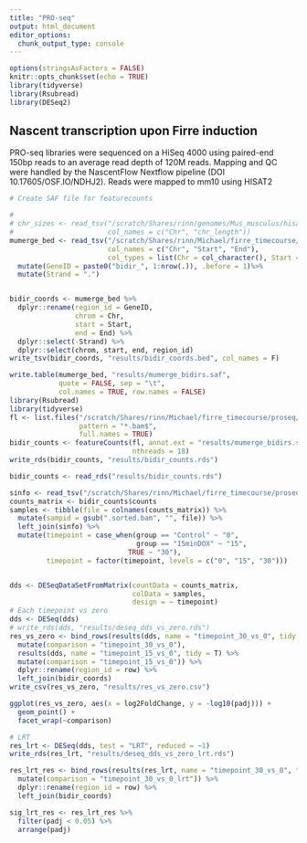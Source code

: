 ```yaml
---
title: "PRO-seq"
output: html_document
editor_options: 
  chunk_output_type: console
---
```


```r
options(stringsAsFactors = FALSE)
knitr::opts_chunk$set(echo = TRUE)
library(tidyverse)
library(Rsubread)
library(DESeq2)
```

## Nascent transcription upon Firre induction

PRO-seq libraries were sequenced on a HiSeq 4000 using paired-end 150bp reads to an average read depth of 120M reads. Mapping and QC were handled by the NascentFlow Nextflow pipeline (DOI 10.17605/OSF.IO/NDHJ2). Reads were mapped to mm10 using HISAT2

```r
# Create SAF file for featurecounts

# 
# chr_sizes <- read_tsv("/scratch/Shares/rinn/genomes/Mus_musculus/hisat2/mm10_chrom_sizes.txt",
#                       col_names = c("Chr", "chr_length"))
mumerge_bed <- read_tsv("/scratch/Shares/rinn/Michael/firre_timecourse/proseq/mumerge/split_bidir_predictions_mumerge_MUMERGE.bed",
                        col_names = c("Chr", "Start", "End"),
                        col_types = list(Chr = col_character(), Start = col_integer(), End = col_integer())) %>%
  mutate(GeneID = paste0("bidir_", 1:nrow(.)), .before = 1)%>%
  mutate(Strand = ".")


bidir_coords <- mumerge_bed %>%
  dplyr::rename(region_id = GeneID,
                chrom = Chr,
                start = Start,
                end = End) %>%
  dplyr::select(-Strand) %>%
  dplyr::select(chrom, start, end, region_id)
write_tsv(bidir_coords, "results/bidir_coords.bed", col_names = F)

write.table(mumerge_bed, "results/mumerge_bidirs.saf", 
            quote = FALSE, sep = "\t",
            col.names = TRUE, row.names = FALSE)
library(Rsubread)
library(tidyverse)
fl <- list.files("/scratch/Shares/rinn/Michael/firre_timecourse/proseq/results/mapped/bams", 
                 pattern = "*.bam$",
                 full.names = TRUE)
bidir_counts <- featureCounts(fl, annot.ext = "results/mumerge_bidirs.saf",
                              nthreads = 18)
write_rds(bidir_counts, "results/bidir_counts.rds")

bidir_counts <- read_rds("results/bidir_counts.rds")
```

```r
sinfo <- read_tsv("/scratch/Shares/rinn/Michael/firre_timecourse/proseq/mumerge/sample_info.txt")
counts_matrix <- bidir_counts$counts
samples <- tibble(file = colnames(counts_matrix)) %>%
  mutate(sampid = gsub(".sorted.bam", "", file)) %>%
  left_join(sinfo) %>%
  mutate(timepoint = case_when(group == "Control" ~ "0",
                               group == "15minDOX" ~ "15",
                             TRUE ~ "30"),
         timepoint = factor(timepoint, levels = c("0", "15", "30")))


dds <- DESeqDataSetFromMatrix(countData = counts_matrix,
                              colData = samples,
                              design = ~ timepoint)
# Each timepoint vs zero
dds <- DESeq(dds)
# write_rds(dds, "results/deseq_dds_vs_zero.rds")
res_vs_zero <- bind_rows(results(dds, name = "timepoint_30_vs_0", tidy = T) %>%
  mutate(comparison = "timepoint_30_vs_0"),
  results(dds, name = "timepoint_15_vs_0", tidy = T) %>%
  mutate(comparison = "timepoint_15_vs_0")) %>%
  dplyr::rename(region_id = row) %>%
  left_join(bidir_coords)
write_csv(res_vs_zero, "results/res_vs_zero.csv")

ggplot(res_vs_zero, aes(x = log2FoldChange, y = -log10(padj))) +
  geom_point() +
  facet_wrap(~comparison)

# LRT 
res_lrt <- DESeq(dds, test = "LRT", reduced = ~1)
write_rds(res_lrt, "results/deseq_dds_vs_zero_lrt.rds")

res_lrt_res <- bind_rows(results(res_lrt, name = "timepoint_30_vs_0", tidy = T) %>%
  mutate(comparison = "timepoint_30_vs_0_lrt")) %>%
  dplyr::rename(region_id = row) %>%
  left_join(bidir_coords)

sig_lrt_res <- res_lrt_res %>%
  filter(padj < 0.05) %>%
  arrange(padj)
```
